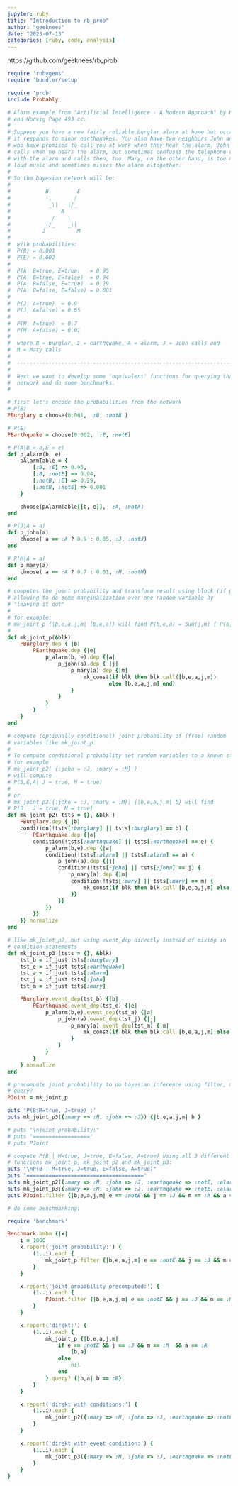 ```yaml
---
jupyter: ruby
title: "Introduction to rb_prob"
author: "geeknees"
date: "2023-07-13"
categories: [ruby, code, analysis]
---
```


https://github.com/geeknees/rb_prob

```ruby
require 'rubygems'
require 'bundler/setup'

require 'prob'
include Probably

# Alarm example from "Artificial Intelligence - A Modern Approach" by Russel
# and Norvig Page 493 cc.
#
# Suppose you have a new fairly reliable burglar alarm at home but occasionally
# it responds to minor earthquakes. You also have two neighbors John and Mary,
# who have promised to call you at work when they hear the alarm. John always
# calls when he hears the alarm, but sometimes confuses the telephone ringing
# with the alarm and calls then, too. Mary, on the other hand, is too much in
# loud music and sometimes misses the alarm altogether.
#
# So the bayesian network will be:
#
#           B         E
#            \       /
#            _\|   |/_
#                A
#             /    \
#           |/_    _\|
#          J          M
#
#  with probabilities:
#  P(B) = 0.001
#  P(E) = 0.002
#
#  P(A| B=true, E=true)   = 0.95
#  P(A| B=true, E=false)  = 0.94
#  P(A| B=false, E=true)  = 0.29
#  P(A| B=false, E=false) = 0.001
#
#  P(J| A=true)  = 0.9
#  P(J| A=false) = 0.05
#
#  P(M| A=true)  = 0.7
#  P(M| A=false) = 0.01
#
#  where B = burglar, E = earthquake, A = alarm, J = John calls and
#  M = Mary calls
#
#  ----------------------------------------------------------------------------
#
#  Next we want to develop some 'equivalent' functions for querying that
#  network and do some benchmarks.
#

# first let's encode the probabilities from the network
# P(B)
PBurglary = choose(0.001,  :B, :notB )

# P(E)
PEarthquake = choose(0.002,  :E, :notE)

# P(A|B = b,E = e)
def p_alarm(b, e)
    pAlarmTable = {
        [:B, :E] => 0.95,
        [:B, :notE] => 0.94,
        [:notB, :E] => 0.29,
        [:notB, :notE] => 0.001
    }

    choose(pAlarmTable[[b, e]],  :A, :notA)
end

# P(J|A = a)
def p_john(a)
    choose( a == :A ? 0.9 : 0.05, :J, :notJ)
end

# P(M|A = a)
def p_mary(a)
    choose( a == :A ? 0.7 : 0.01, :M, :notM)
end

# computes the joint probability and transform result using block (if given)
# allowing to do some marginalization over one random variable by
# "leaving it out"
#
# for example:
# mk_joint_p {|b,e,a,j,m| [b,e,a]} will find P(b,e,a) = Sum(j,m) { P(b,e,a,j,m) }
#
def mk_joint_p(&blk)
    PBurglary.dep { |b|
        PEarthquake.dep {|e|
            p_alarm(b, e).dep {|a|
                p_john(a).dep { |j|
                    p_mary(a).dep {|m|
                        mk_const(if blk then blk.call([b,e,a,j,m])
                                else [b,e,a,j,m] end)
                    }
                }
            }
        }
    }
end

# compute (optionally conditional) joint probability of (free) random
# variables like mk_joint_p.
#
# To compute conditional probability set random variables to a known state.
# for example
# mk_joint_p2( {:john = :J, :mary = :M} )
# will compute
# P(B,E,A| J = true, M = true)
#
# or
# mk_joint_p2({:john = :J, :mary = :M}) {|b,e,a,j,m| b} will find
# P(B | J = true, M = true)
def mk_joint_p2( tsts = {}, &blk )
    PBurglary.dep { |b|
    condition(!tsts[:burglary] || tsts[:burglary] == b) {
        PEarthquake.dep {|e|
        condition(!tsts[:earthquake] || tsts[:earthquake] == e) {
            p_alarm(b,e).dep {|a|
            condition(!tsts[:alarm] || tsts[:alarm] == a) {
                p_john(a).dep {|j|
                condition(!tsts[:john] || tsts[:john] == j) {
                    p_mary(a).dep {|m|
                    condition(!tsts[:mary] || tsts[:mary] == m) {
                        mk_const(if blk then blk.call [b,e,a,j,m] else [b,e,a,j,m] end)
                    }}
                }}
            }}
        }}
    }}.normalize
end

# like mk_joint_p2, but using event_dep directly instead of mixing in
# condition-statements
def mk_joint_p3 (tsts = {}, &blk)
    tst_b = if_just tsts[:burglary]
    tst_e = if_just tsts[:earthquake]
    tst_a = if_just tsts[:alarm]
    tst_j = if_just tsts[:john]
    tst_m = if_just tsts[:mary]

    PBurglary.event_dep(tst_b) {|b|
        PEarthquake.event_dep(tst_e) {|e|
            p_alarm(b,e).event_dep(tst_a) {|a|
                p_john(a).event_dep(tst_j) {|j|
                    p_mary(a).event_dep(tst_m) {|m|
                        mk_const(if blk then blk.call [b,e,a,j,m] else [b,e,a,j,m] end)
                    }
                }
            }
        }
    }.normalize
end

# precompute joint probability to do bayesian inference using filter, map and
# query?
PJoint = mk_joint_p

puts 'P(B|M=true, J=true) :'
puts mk_joint_p3({:mary => :M, :john => :J}) {|b,e,a,j,m| b }

# puts "\njoint probability:"
# puts "=================="
# puts PJoint

# compute P(B | M=true, J=true, E=false, A=true) using all 3 different
# functions mk_joint_p, mk_joint_p2 and mk_joint_p3:
puts "\nP(B | M=true, J=true, E=false, A=true)"
puts "====================================="
puts mk_joint_p2({:mary => :M, :john => :J, :earthquake => :notE, :alarm => :A}) { |b,e,a,j,m| b }.query?(&just(:B))
puts mk_joint_p3({:mary => :M, :john => :J, :earthquake => :notE, :alarm => :A}) { |b,e,a,j,m| b }.probability(:B)
puts PJoint.filter {|b,e,a,j,m| e == :notE && j == :J && m == :M && a == :A }.query? {|b,e,a,j,m| b == :B }

# do some benchmarking:

require 'benchmark'

Benchmark.bmbm {|x|
    i = 1000
    x.report('joint probability:') {
        (1..i).each {
            mk_joint_p.filter {|b,e,a,j,m| e == :notE && j == :J && m == :M && a == :A }.query? {|b,e,a,j,m| b == :B }
        }
    }

    x.report('joint probability precomputed:') {
        (1..i).each {
            PJoint.filter {|b,e,a,j,m| e == :notE && j == :J && m == :M && a == :A}.query? {|b,e,a,j,m| b == :B}
        }
    }

    x.report('direkt:') {
        (1..i).each {
            mk_joint_p {|b,e,a,j,m|
                if e == :notE && j == :J && m == :M  && a == :A
                    [b,a]
                else
                    nil
                end
            }.query? {|b,a| b == :B}
        }
    }

    x.report('direkt with conditions:') {
        (1..i).each {
            mk_joint_p2({:mary => :M, :john => :J, :earthquake => :notE, :alarm => :A}) { |b,e,a,j,m| b }.query?(&just(:B))
        }
    }

    x.report('direkt with event condition:') {
        (1..i).each {
            mk_joint_p3({:mary => :M, :john => :J, :earthquake => :notE, :alarm => :A}) { |b,e,a,j,m| b }.query?(&just(:B))
        }
    }
}
```